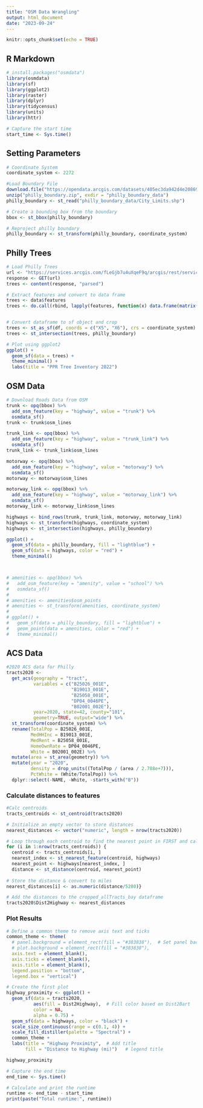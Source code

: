 ```yaml
---
title: "OSM Data Wrangling"
output: html_document
date: "2023-09-24"
---
```


```r
knitr::opts_chunk$set(echo = TRUE)
```

## R Markdown

```r
# install.packages("osmdata")
library(osmdata)
library(sf)
library(ggplot2)
library(raster)
library(dplyr)
library(tidycensus)
library(units)
library(httr)

# Capture the start time
start_time <- Sys.time()
```

## Setting Parameters
```r
# Coordinate System
coordinate_system <- 2272

#Load Boundary File
download.file("https://opendata.arcgis.com/datasets/405ec3da942d4e20869d4e1449a2be48_0.zip", destfile = "philly_boundary.zip")
unzip("philly_boundary.zip", exdir = "philly_boundary_data")
philly_boundary <- st_read("philly_boundary_data/City_Limits.shp")

# Create a bounding box from the boundary
bbox <- st_bbox(philly_boundary)

# Reproject philly boundary
philly_boundary <- st_transform(philly_boundary, coordinate_system)
```

## Philly Trees
```r
# Load Philly Trees
url <- "https://services.arcgis.com/fLeGjb7u4uXqeF9q/arcgis/rest/services/PPR_Tree_Inventory_2022/FeatureServer/0/query?f=json&where=1=1&outFields=*"
response <- GET(url)
trees <- content(response, "parsed")

# Extract features and convert to data frame
trees <- data$features
trees <- do.call(rbind, lapply(features, function(x) data.frame(matrix(unlist(x), ncol=8, byrow=TRUE))))


# Convert dataframe to sf object and crop
trees <- st_as_sf(df, coords = c("X5", "X6"), crs = coordinate_system)
trees <- st_intersection(trees, philly_boundary)

# Plot using ggplot2
ggplot() +
  geom_sf(data = trees) +
  theme_minimal() +
  labs(title = "PPR Tree Inventory 2022")
```


## OSM Data
```r
# Download Roads Data from OSM
trunk <- opq(bbox) %>%
  add_osm_feature(key = "highway", value = "trunk") %>%
  osmdata_sf()
trunk <- trunk$osm_lines

trunk_link <- opq(bbox) %>%
  add_osm_feature(key = "highway", value = "trunk_link") %>%
  osmdata_sf()
trunk_link <- trunk_link$osm_lines

motorway <- opq(bbox) %>%
  add_osm_feature(key = "highway", value = "motorway") %>%
  osmdata_sf()
motorway <- motorway$osm_lines

motorway_link <- opq(bbox) %>%
  add_osm_feature(key = "highway", value = "motorway_link") %>%
  osmdata_sf()
motorway_link <- motorway_link$osm_lines

highways <- bind_rows(trunk, trunk_link, motorway, motorway_link)
highways <- st_transform(highways, coordinate_system)
highways <- st_intersection(highways, philly_boundary)

ggplot() +
  geom_sf(data = philly_boundary, fill = "lightblue") +
  geom_sf(data = highways, color = "red") +
  theme_minimal()



# amenities <- opq(bbox) %>%
#   add_osm_feature(key = "amenity", value = "school") %>%
#   osmdata_sf()
# 
# amenities <- amenities$osm_points
# amenities <- st_transform(amenities, coordinate_system)
# 
# ggplot() +
#   geom_sf(data = philly_boundary, fill = "lightblue") +
#   geom_point(data = amenities, color = "red") +
#   theme_minimal()

```
## ACS Data
```r
#2020 ACS data for Philly
tracts2020 <- 
  get_acs(geography = "tract", 
          variables = c("B25026_001E",
                        "B19013_001E",
                        "B25058_001E",
                        "DP04_0046PE",
                        "B02001_002E"), 
          year=2020, state=42, county="101", 
          geometry=TRUE, output="wide") %>%
  st_transform(coordinate_system) %>%
  rename(TotalPop = B25026_001E, 
         MedHHInc = B19013_001E, 
         MedRent = B25058_001E,
         HomeOwnRate = DP04_0046PE,
         White = B02001_002E) %>% 
  mutate(area = st_area(geometry)) %>%
  mutate(year = "2020", 
         density = drop_units((TotalPop / (area / 2.788e+7))),
         PctWhite = (White/TotalPop)) %>% 
  dplyr::select(-NAME, -White, -starts_with("B"))
```

### Calculate distances to features
```r
#Calc centroids
tracts_centroids <- st_centroid(tracts2020)

# Initialize an empty vector to store distances
nearest_distances <- vector("numeric", length = nrow(tracts2020))

# Loop through each centroid to find the nearest point in FIRST and calculate the distance
for (i in 1:nrow(tracts_centroids)) {
  centroid <- tracts_centroids[i, ]
  nearest_index <- st_nearest_feature(centroid, highways)
  nearest_point <- highways[nearest_index, ]
  distance <- st_distance(centroid, nearest_point)
  
# Store the distance & convert to miles
nearest_distances[i] <- as.numeric(distance/5280)}

# Add the distances to the cropped_allTracts_bay dataframe
tracts2020$Dist2Highway <- nearest_distances
```
### Plot Results
```r
# Define a common theme to remove axis text and ticks
common_theme <- theme(
  # panel.background = element_rect(fill = "#383838"),  # Set panel background to dark grey
  # plot.background = element_rect(fill = "#383838"),
  axis.text = element_blank(),
  axis.ticks = element_blank(),
  axis.title = element_blank(),
  legend.position = "bottom",
  legend.box = "vertical")

# Create the first plot
highway_proximity <- ggplot() +
  geom_sf(data = tracts2020, 
          aes(fill = Dist2Highway),  # Fill color based on Dist2Bart
          color = NA,
          alpha = 0.75) +
  geom_sf(data = highways, color = "black") +
  scale_size_continuous(range = c(0.1, 4)) +
  scale_fill_distiller(palette = "Spectral") +
  common_theme +
  labs(title = "Highway Proximity",  # Add title
       fill = "Distance to Highway (mi)")   # legend title

highway_proximity
```


```r
# Capture the end time
end_time <- Sys.time()

# Calculate and print the runtime
runtime <- end_time - start_time
print(paste("Total runtime:", runtime))
```


